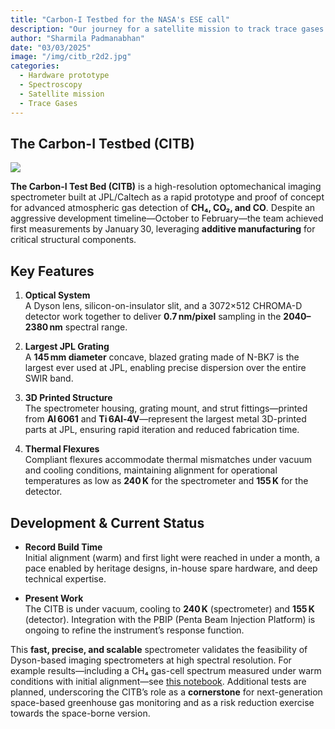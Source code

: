 ```yaml
---
title: "Carbon-I Testbed for the NASA's ESE call"
description: "Our journey for a satellite mission to track trace gases at 30-300m resolution"
author: "Sharmila Padmanabhan"
date: "03/03/2025"
image: "/img/citb_r2d2.jpg"
categories:
  - Hardware prototype
  - Spectroscopy
  - Satellite mission
  - Trace Gases
---
```


## The Carbon-I Testbed (CITB)

![](/img/citb_r2d2.jpg)

**The Carbon-I Test Bed (CITB)** is a high-resolution optomechanical imaging spectrometer built at JPL/Caltech as a rapid prototype and proof of concept for advanced atmospheric gas detection of **CH₄, CO₂, and CO**. Despite an aggressive development timeline—October to February—the team achieved first measurements by January 30, leveraging **additive manufacturing** for critical structural components.

## Key Features
1. **Optical System**  
   A Dyson lens, silicon-on-insulator slit, and a 3072×512 CHROMA-D detector work together to deliver **0.7 nm/pixel** sampling in the **2040–2380 nm** spectral range.

2. **Largest JPL Grating**  
   A **145 mm diameter** concave, blazed grating made of N-BK7 is the largest ever used at JPL, enabling precise dispersion over the entire SWIR band.

3. **3D Printed Structure**  
   The spectrometer housing, grating mount, and strut fittings—printed from **Al 6061** and **Ti 6Al‑4V**—represent the largest metal 3D-printed parts at JPL, ensuring rapid iteration and reduced fabrication time.

4. **Thermal Flexures**  
   Compliant flexures accommodate thermal mismatches under vacuum and cooling conditions, maintaining alignment for operational temperatures as low as **240 K** for the spectrometer and **155 K** for the detector.

## Development & Current Status
- **Record Build Time**  
  Initial alignment (warm) and first light were reached in under a month, a pace enabled by heritage designs, in-house spare hardware, and deep technical expertise.

- **Present Work**  
  The CITB is under vacuum, cooling to **240 K** (spectrometer) and **155 K** (detector). Integration with the PBIP (Penta Beam Injection Platform) is ongoing to refine the instrument’s response function.

This **fast, precise, and scalable** spectrometer validates the feasibility of Dyson-based imaging spectrometers at high spectral resolution. For example results—including a CH₄ gas-cell spectrum measured under warm conditions with initial alignment—see [this notebook](https://github.com/Carbon-I/CarbonI/blob/main/src/notebooks/TestBed.ipynb). Additional tests are planned, underscoring the CITB’s role as a **cornerstone** for next-generation space-based greenhouse gas monitoring and as a risk reduction exercise towards the space-borne version.